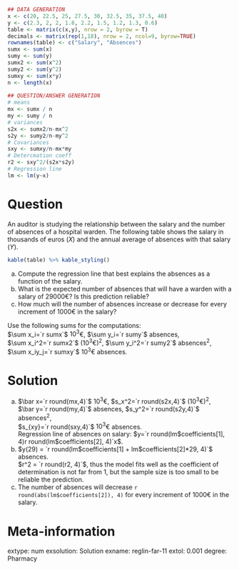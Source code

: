 
```r
## DATA GENERATION
x <- c(20, 22.5, 25, 27.5, 30, 32.5, 35, 37.5, 40)
y <- c(2.3, 2, 2, 1.8, 2.2, 1.5, 1.2, 1.3, 0.6)
table <- matrix(c(x,y), nrow = 2, byrow = T)
decimals <- matrix(rep(1,18), nrow = 2, ncol=9, byrow=TRUE)
rownames(table) <- c("Salary", "Absences")
sumx <- sum(x)
sumy <- sum(y)
sumx2 <- sum(x^2)
sumy2 <- sum(y^2)
sumxy <- sum(x*y)
n <- length(x)
  
## QUESTION/ANSWER GENERATION
# means
mx <- sumx / n
my <- sumy / n
# variances
s2x <- sumx2/n-mx^2
s2y <- sumy2/n-my^2
# Covariances
sxy <- sumxy/n-mx*my
# Detercmation coeff
r2 <- sxy^2/(s2x*s2y)
# Regression line
lm <- lm(y~x)
```

Question
========
An auditor is studying the relationship between the salary and the number of absences of a hospital warden. The following table shows the salary in thousands of euros ($X$) and the annual average of absences with that salary ($Y$).

```r
kable(table) %>% kable_styling()
```

a. Compute the regression line that best explains the absences as a function of the salary.
a. What is the expected number of absences that will have a warden with a salary of 29000€? Is this prediction reliable?
a. How much will the number of absences increase or decrease for every increment of 1000€ in the salary?

Use the following sums for the computations:  
$\sum x_i=`r sumx`$ $10^3$€, $\sum y_i=`r sumy`$ absences,  
$\sum x_i^2=`r sumx2`$ ($10^3$€)$^2$, $\sum y_i^2=`r sumy2`$ absences$^2$,  
$\sum x_iy_j=`r sumxy`$ $10^3$€ absences.

Solution
========
a. $\bar x=`r round(mx,4)`$ $10^3$€, $s_x^2=`r round(s2x,4)`$ ($10^3$€)$^2$,  
$\bar y=`r round(my,4)`$ absences, $s_y^2=`r round(s2y,4)`$ absences$^2$,  
$s_{xy}=`r round(sxy,4)`$ $10^3$€ absences.  
Regression line of absences on salary: $y=`r round(lm$coefficients[1], 4)`   `r round(lm$coefficients[2], 4)`x$.
a. $y(29) = `r round(lm$coefficients[1] + lm$coefficients[2]*29, 4)`$ absences.  
$r^2 = `r round(r2, 4)`$, thus the model fits well as the coefficient of determination is not far from 1, but the sample size is too small to be reliable the prediction.
a. The number of absences will decrease `r round(abs(lm$coefficients[2]), 4)` for every increment of 1000€ in the salary.

Meta-information 
================
extype: num
exsolution: Solution
exname: reglin-far-11
extol: 0.001
degree: Pharmacy
 
